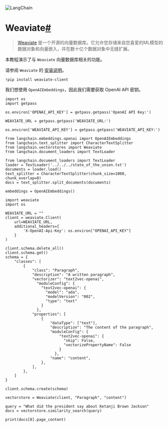 

<Head>
  <script>
    {
      `(function() {
         var _hmt = _hmt || [];
(function() {
  var hm = document.createElement("script");
  hm.src = "https://hm.baidu.com/hm.js?e60fb290e204e04c5cb6f79b0ac1e697";
  var s = document.getElementsByTagName("script")[0]; 
  s.parentNode.insertBefore(hm, s);
})();
       })();`
    }
  </script>
</Head>

![LangChain](https://pica.zhimg.com/50/v2-56e8bbb52aa271012541c1fe1ceb11a2_r.gif)





Weaviate[#](#weaviate "Permalink to this headline")
===================================================

> 
> [Weaviate](https://weaviate.io/) 是一个开源的向量数据库。它允许您存储来自您喜爱的ML模型的数据对象和向量嵌入，并在数十亿个数据对象中无缝扩展。
> 
> 
> 

本教程演示了与 `Weaviate` 向量数据库相关的功能。

请参阅 `Weaviate` 的 [安装说明](https://weaviate.io/developers/weaviate/installation)。

```
!pip install weaviate-client

```

我们想使用 `OpenAIEmbeddings`，因此我们需要获取 OpenAI API 密钥。

```
import os
import getpass

os.environ['OPENAI_API_KEY'] = getpass.getpass('OpenAI API Key:')

```

```
WEAVIATE_URL = getpass.getpass('WEAVIATE_URL:')

```

```
os.environ['WEAVIATE_API_KEY'] = getpass.getpass('WEAVIATE_API_KEY:')

```

```
from langchain.embeddings.openai import OpenAIEmbeddings
from langchain.text_splitter import CharacterTextSplitter
from langchain.vectorstores import Weaviate
from langchain.document_loaders import TextLoader

```

```
from langchain.document_loaders import TextLoader
loader = TextLoader('../../../state_of_the_union.txt')
documents = loader.load()
text_splitter = CharacterTextSplitter(chunk_size=1000, chunk_overlap=0)
docs = text_splitter.split_documents(documents)

embeddings = OpenAIEmbeddings()

```

```
import weaviate
import os

WEAVIATE_URL = ""
client = weaviate.Client(
    url=WEAVIATE_URL,
    additional_headers={
        'X-OpenAI-Api-Key': os.environ["OPENAI_API_KEY"]
    }
)

```

```
client.schema.delete_all()
client.schema.get()
schema = {
    "classes": [
        {
            "class": "Paragraph",
            "description": "A written paragraph",
            "vectorizer": "text2vec-openai",
              "moduleConfig": {
                "text2vec-openai": {
                  "model": "ada",
                  "modelVersion": "002",
                  "type": "text"
                }
              },
            "properties": [
                {
                    "dataType": ["text"],
                    "description": "The content of the paragraph",
                    "moduleConfig": {
                        "text2vec-openai": {
                          "skip": False,
                          "vectorizePropertyName": False
                        }
                      },
                    "name": "content",
                },
            ],
        },
    ]
}

client.schema.create(schema)

```

```
vectorstore = Weaviate(client, "Paragraph", "content")

```

```
query = "What did the president say about Ketanji Brown Jackson"
docs = vectorstore.similarity_search(query)

```

```
print(docs[0].page_content)

```

